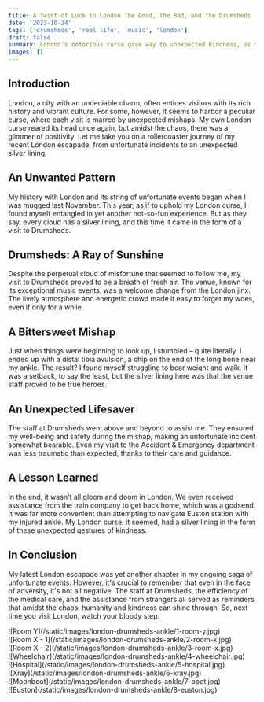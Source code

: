 ```yaml
---
title: A Twist of Luck in London The Good, The Bad, and The Drumsheds
date: '2023-10-24'
tags: ['drumsheds', 'real life', 'music', 'london']
draft: false
summary: London's notorious curse gave way to unexpected kindness, as mishaps led to a silver lining at Drumsheds
images: []
---
```


## Introduction

London, a city with an undeniable charm, often entices visitors with its rich history and vibrant culture. For some, however, it seems to harbor a peculiar curse, where each visit is marred by unexpected mishaps. My own London curse reared its head once again, but amidst the chaos, there was a glimmer of positivity. Let me take you on a rollercoaster journey of my recent London escapade, from unfortunate incidents to an unexpected silver lining.

## An Unwanted Pattern

My history with London and its string of unfortunate events began when I was mugged last November. This year, as if to uphold my London curse, I found myself entangled in yet another not-so-fun experience. But as they say, every cloud has a silver lining, and this time it came in the form of a visit to Drumsheds.

## Drumsheds: A Ray of Sunshine

Despite the perpetual cloud of misfortune that seemed to follow me, my visit to Drumsheds proved to be a breath of fresh air. The venue, known for its exceptional music events, was a welcome change from the London jinx. The lively atmosphere and energetic crowd made it easy to forget my woes, even if only for a while.

## A Bittersweet Mishap

Just when things were beginning to look up, I stumbled – quite literally. I ended up with a distal tibia avulsion, a chip on the end of the long bone near my ankle. The result? I found myself struggling to bear weight and walk. It was a setback, to say the least, but the silver lining here was that the venue staff proved to be true heroes.

## An Unexpected Lifesaver

The staff at Drumsheds went above and beyond to assist me. They ensured my well-being and safety during the mishap, making an unfortunate incident somewhat bearable. Even my visit to the Accident & Emergency department was less traumatic than expected, thanks to their care and guidance.

## A Lesson Learned

In the end, it wasn't all gloom and doom in London. We even received assistance from the train company to get back home, which was a godsend. It was far more convenient than attempting to navigate Euston station with my injured ankle. My London curse, it seemed, had a silver lining in the form of these unexpected gestures of kindness.

## In Conclusion

My latest London escapade was yet another chapter in my ongoing saga of unfortunate events. However, it's crucial to remember that even in the face of adversity, it's not all negative. The staff at Drumsheds, the efficiency of the medical care, and the assistance from strangers all served as reminders that amidst the chaos, humanity and kindness can shine through. So, next time you visit London, watch your bloody step.

<div className="-mx-2 flex flex-wrap overflow-hidden xl:-mx-2">
  <div className="my-1 w-full overflow-hidden px-2 xl:my-1 xl:w-1/2 xl:px-2">
    ![Room Y](/static/images/london-drumsheds-ankle/1-room-y.jpg)
  </div>
  <div className="my-1 w-full overflow-hidden px-2 xl:my-1 xl:w-1/2 xl:px-2">
    ![Room X - 1](/static/images/london-drumsheds-ankle/2-room-x.jpg)
  </div>
  <div className="my-1 w-full overflow-hidden px-2 xl:my-1 xl:w-1/2 xl:px-2">
    ![Room X - 2](/static/images/london-drumsheds-ankle/3-room-x.jpg)
  </div>
  <div className="my-1 w-full overflow-hidden px-2 xl:my-1 xl:w-1/2 xl:px-2">
    ![Wheelchair](/static/images/london-drumsheds-ankle/4-wheelchair.jpg)
  </div>
  <div className="my-1 w-full overflow-hidden px-2 xl:my-1 xl:w-1/2 xl:px-2">
    ![Hospital](/static/images/london-drumsheds-ankle/5-hospital.jpg)
  </div>
  <div className="my-1 w-full overflow-hidden px-2 xl:my-1 xl:w-1/2 xl:px-2">
    ![Xray](/static/images/london-drumsheds-ankle/6-xray.jpg)
  </div>
  <div className="my-1 w-full overflow-hidden px-2 xl:my-1 xl:w-1/2 xl:px-2">
    ![Moonboot](/static/images/london-drumsheds-ankle/7-boot.jpg)
  </div>
  <div className="my-1 w-full overflow-hidden px-2 xl:my-1 xl:w-1/2 xl:px-2">
    ![Euston](/static/images/london-drumsheds-ankle/8-euston.jpg)
  </div>
</div>
